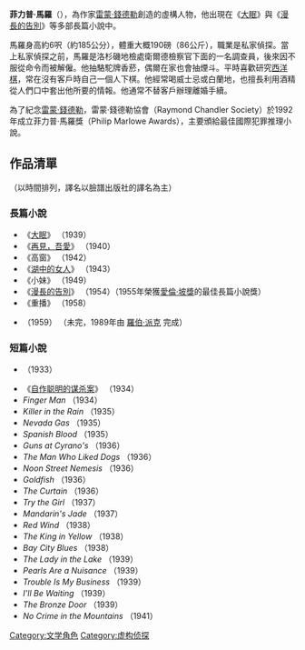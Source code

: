 {{unreferenced|time=2014-05-14T13:16:27+00:00}}
{{noteTA
|T=zh-cn:菲利普·马洛;zh-tw:菲力普·馬羅;
|1=zh-cn:菲利普·马洛;zh-tw:菲力普·馬羅;
}}
'''菲力普·馬羅'''（{{lang-en|Philip Marlowe}}），為作家[[雷蒙·錢德勒|雷蒙·錢德勒]]創造的虛構人物，他出現在《[[大眠|大眠]]》與《[[漫長的告別|漫長的告別]]》等多部長篇小說中。

馬羅身高約6呎（約185公分），體重大概190磅（86公斤），職業是私家偵探。當上私家偵探之前，馬羅是洛杉磯地檢處衛爾德檢察官下面的一名調查員，後來因不服從命令而被解僱。他抽駱駝牌香菸，偶爾在家也會抽煙斗。平時喜歡研究[[西洋棋|西洋棋]]，常在沒有客戶時自己一個人下棋。他經常喝威士忌或白蘭地，也擅長利用酒精從人們口中套出他所要的情報。他通常不替客戶辦理離婚手續。

為了紀念[[雷蒙·錢德勒|雷蒙·錢德勒]]，雷蒙·錢德勒協會（Raymond Chandler Society）於1992年成立菲力普·馬羅獎（Philip Marlowe Awards），主要頒給最佳國際犯罪推理小說。

==作品清單==
（以時間排列，譯名以臉譜出版社的譯名為主）
===長篇小說===
* 《[[大眠|大眠]]》 {{lang|en|''The Big Sleep''}} （1939）
* 《[[再見，吾愛|再見，吾愛]]》{{lang|en|''Farewell, My Lovely''}} （1940）
* 《高窗》{{lang|en|''The High Window''}} （1942）
* 《[[湖中的女人|湖中的女人]]》{{lang|en|''The Lady in the Lake''}} （1943）
* 《小妹》{{lang|en|''The Little Sister''}} （1949）
* 《[[漫長的告別|漫長的告別]]》{{lang|en|''The Long Goodbye''}} （1954）（1955年榮獲[[愛倫·坡獎|愛倫·坡獎]]的最佳長篇小說獎）
* 《重播》{{lang|en|''Playback''}} （1958）
*  {{lang|en|''Poodle Springs''}} （1959） （未完，1989年由 [[羅伯·派克|羅伯·派克]] 完成）

===短篇小說===
* {{lang|en|《[[勒索者别开枪|勒索者别开枪]]》 ''Blackmailers Don't Shoot''}}（1933）
* 《[[自作聪明的谋杀案|自作聪明的谋杀案]]》{{lang|en|''Smart-Aleck Kill''}} （1934）
* ''Finger Man'' （1934）
* ''Killer in the Rain'' （1935）
* ''Nevada Gas'' （1935）
* ''Spanish Blood'' （1935）
* ''Guns at Cyrano's'' （1936）
* ''The Man Who Liked Dogs'' （1936）
* ''Noon Street Nemesis'' （1936）
* ''Goldfish'' （1936）
* ''The Curtain'' （1936）
* ''Try the Girl'' （1937）
* ''Mandarin's Jade'' （1937）
* ''Red Wind'' （1938）
* ''The King in Yellow'' （1938）
* ''Bay City Blues'' （1938）
* ''The Lady in the Lake'' （1939）
* ''Pearls Are a Nuisance'' （1939）
* ''Trouble Is My Business'' （1939）
* ''I'll Be Waiting'' （1939）
* ''The Bronze Door'' （1939）
* ''No Crime in the Mountains'' （1941）

{{大眠}}

{{DEFAULTSORT:Marlowe, Philip}}
[[Category:文学角色|Category:文学角色]]
[[Category:虚构侦探|Category:虚构侦探]]